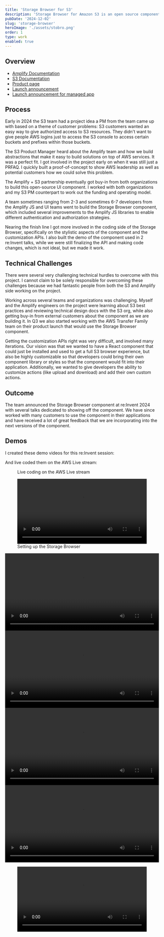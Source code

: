 ```yaml
---
title: 'Storage Browser for S3'
description: 'Storage Browser for Amazon S3 is an open source component you can add to your web applications to provide your end users with a simple interface for data stored in S3. With Storage Browser for S3, you can provide authorized end users access to easily browse, download, upload, copy, and delete data in S3 directly from your own applications.'
pubDate: '2024-12-02'
slug: 'storage-browser'
heroImage: './assets/stobro.png'
order: 1
type: work
enabled: true
---
```



## Overview

<YouTube id="UBpX8hCpLAY" />

* [Amplify Documentation](https://ui.docs.amplify.aws/react/connected-components/storage/storage-browser)
* [S3 Documentation](https://docs.aws.amazon.com/AmazonS3/latest/userguide/storage-browser.html)
* [Product page](https://aws.amazon.com/s3/features/storage-browser/)
* [Launch announcement](https://aws.amazon.com/blogs/aws/connect-users-to-data-through-your-apps-with-storage-browser-for-amazon-s3/)
* [Launch announcement for managed app](https://aws.amazon.com/blogs/aws/announcing-aws-transfer-family-web-apps-for-fully-managed-amazon-s3-file-transfers/)

## Process

Early in 2024 the S3 team had a project idea a PM from the team came up with based on a theme of customer problems: S3 customers wanted an easy way to give authorized access to S3 resources. They didn't want to give people AWS logins just to access the S3 console to access certain buckets and prefixes within those buckets. 

The S3 Product Manager heard about the Amplify team and how we build abstractions that make it easy to build solutions on top of AWS services. It was a perfect fit. I got involved in the project early on when it was still just a PRFAQ. I quickly built a proof-of-concept to show AWS leadership as well as potential customers how we could solve this problem. 

The Amplify + S3 partnership eventually got buy-in from both organizations to build this open-source UI component. I worked with both organizations and my S3 PM counterpart to work out the funding and operating model.

A team sometimes ranging from 2-3 and sometimes 6-7 developers from the Amplify JS and UI teams went to build the Storage Browser component, which included several improvements to the Amplify JS libraries to enable different authentication and authorization strategies. 

Nearing the finish line I got more involved in the coding side of the Storage Browser, specifically on the stylistic aspects of the component and the customization APIs. I also built the demo of the component used in 2 re:Invent talks, while we were still finalizing the API and making code changes, which is not ideal, but we made it work. 

## Technical Challenges

There were several very challenging technical hurdles to overcome with this project. I cannot claim to be solely responsible for overcoming these challenges because we had fantastic people from both the S3 and Amplify side working on the project. 

Working across several teams and organizations was challenging. Myself and the Amplify engineers on the project were learning about S3 best practices and reviewing technical design docs with the S3 org, while also getting buy-in from external customers about the component as we are building it. In Q3 we also started working with the AWS Transfer Family team on their product launch that would use the Storage Browser component. 

Getting the customization APIs right was very difficult, and involved many iterations. Our vision was that we wanted to have a React component that could just be installed and used to get a full S3 browser experience, but also be highly customizable so that developers could bring their own component library or styles so that the component would fit into their application. Additionally, we wanted to give developers the ability to customize actions (like upload and download) and add their own custom actions. 



## Outcome

The team announced the Storage Browser component at re:Invent 2024 with several talks dedicated to showing off the component. We have since worked with many customers to use the component in their applications and have received a lot of great feedback that we are incorporating into the next versions of the component. 

## Demos

I created these demo videos for this re:Invent session:

<YouTube id="YZVbSUHHZ5k" />

And live coded them on the AWS Live stream:

<figure>
<YouTube id="o54A_jliO8s" />
<figcaption>Live coding on the AWS Live stream</figcaption>
</figure>

<figure>
  <video controls width="100%">
    <source src={Demo1} type="video/mp4" />
  </video>
  <figcaption>Setting up the Storage Browser</figcaption>
</figure>

<video controls width="100%">
  <source src={Demo2} type="video/mp4" />
</video>

<video controls width="100%">
  <source src={Demo3} type="video/mp4" />
</video>

<video controls width="100%">
  <source src={Demo4} type="video/mp4" />
</video>

<video controls width="100%">
  <source src={Demo5} type="video/mp4" />
</video>

<figure>
<video controls width="100%">
  <source src={Demo6} type="video/mp4" />
</video>
<figcaption></figcaption>
</figure>
